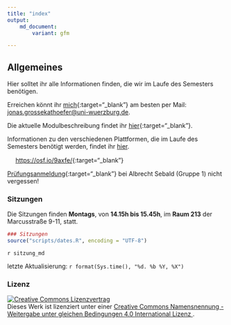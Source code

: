 ```yaml
---
title: "index"
output:
    md_document:
        variant: gfm

---
```


## Allgemeines

Hier solltet ihr alle Informationen finden, die wir im Laufe des
Semesters benötigen.

Erreichen könnt ihr [mich](http://www.i1.psychologie.uni-wuerzburg.de/ekp/personen/jonas-grossekathoefer/){:target="_blank"} am besten per Mail: [jonas.grossekathoefer@uni-wuerzburg.de](mailto:jonas.grossekathoefer@uni-wuerzburg.de).

Die aktuelle Modulbeschreibung findet ihr
[hier](https://www2.uni-wuerzburg.de/mhb/MB-de-06-PSY-EFM-152-m01.pdf){:target="_blank"}.

Informationen zu den verschiedenen Plattformen, die im Laufe des
Semesters benötigt werden, findet ihr [hier](material/account.html).

<img src="https://s3.amazonaws.com/cloud.ohloh.net/attachments/88839/circle_logo_med.png" width="15" height="15" /> [https://osf.io/9axfe/](https://osf.io/9axfe/){:target="_blank"}

[Prüfungsanmeldung](https://www-sbhome1.zv.uni-wuerzburg.de/qisserver/rds?state=verpublish&status=init&vmfile=no&publishid=201046&moduleCall=webInfo&publishConfFile=webInfo&publishSubDir=veranstaltung){:target="_blank"} bei Albrecht Sebald (Gruppe 1) nicht vergessen!

### Sitzungen

Die Sitzungen finden **Montags**, von **14.15h bis 15.45h**, im **Raum 213**
der Marcusstraße 9-11, statt.


```r

### Sitzungen
source("scripts/dates.R", encoding = "UTF-8")

```

`r sitzung_md`

letzte Aktualisierung: `r format(Sys.time(), "%d. %b %Y, %X")`

### Lizenz

<a rel="license" href="http://creativecommons.org/licenses/by-sa/4.0/"><img alt="Creative Commons Lizenzvertrag" style="border-width:0" src="https://i.creativecommons.org/l/by-sa/4.0/88x31.png" /></a><br />Dieses Werk ist lizenziert unter einer <a rel="license" href="http://creativecommons.org/licenses/by-sa/4.0/">Creative Commons Namensnennung - Weitergabe unter gleichen Bedingungen 4.0 International Lizenz </a>.
